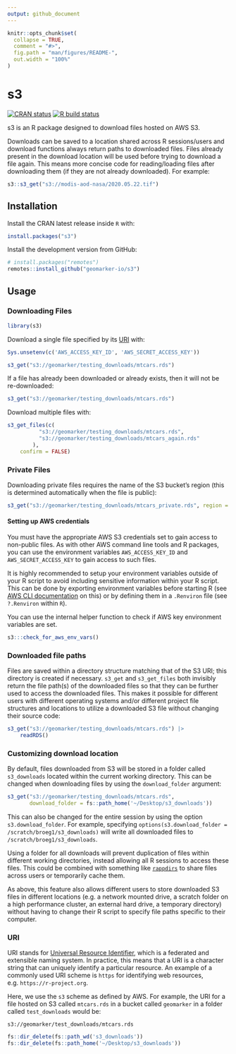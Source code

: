 ```yaml
---
output: github_document
---
```


<!-- README.md is generated from README.Rmd. Please edit that file -->

```r
knitr::opts_chunk$set(
  collapse = TRUE,
  comment = "#>",
  fig.path = "man/figures/README-",
  out.width = "100%"
)
```

# s3 

<!-- badges: start -->
[![CRAN status](https://www.r-pkg.org/badges/version/s3)](https://CRAN.R-project.org/package=s3)
[![R build status](https://github.com/geomarker-io/s3/workflows/R-CMD-check/badge.svg)](https://github.com/geomarker-io/s3/actions)
<!-- badges: end -->

s3 is an R package designed to download files hosted on AWS S3.

Downloads can be saved to a location shared across R sessions/users and download functions always return paths to downloaded files. Files already present in the download location will be used before trying to download a file again. This means more concise code for reading/loading files after downloading them (if they are not already downloaded). For example:

```r
s3::s3_get("s3://modis-aod-nasa/2020.05.22.tif")
```

## Installation

Install the CRAN latest release inside `R` with:

```r
install.packages("s3")
```

Install the development version from GitHub:

```r
# install.packages("remotes")
remotes::install_github("geomarker-io/s3")
```

## Usage

### Downloading Files

```r
library(s3)
```

Download a single file specified by its [URI](#URI) with:

```r
Sys.unsetenv(c('AWS_ACCESS_KEY_ID', 'AWS_SECRET_ACCESS_KEY'))
```

```r
s3_get("s3://geomarker/testing_downloads/mtcars.rds")
```

If a file has already been downloaded or already exists, then it will not be re-downloaded:

```r
s3_get("s3://geomarker/testing_downloads/mtcars.rds")
```

Download multiple files with:

```r
s3_get_files(c(
          "s3://geomarker/testing_downloads/mtcars.rds",
          "s3://geomarker/testing_downloads/mtcars_again.rds"
        ),
	confirm = FALSE)
```

### Private Files

Downloading private files requires the name of the S3 bucket's region (this is determined automatically when the file is public):

```r
s3_get("s3://geomarker/testing_downloads/mtcars_private.rds", region = "us-east-2")
```

#### Setting up AWS credentials

You must have the appropriate AWS S3 credentials set to gain access to non-public files. As with other AWS command line tools and R packages, you can use the environment variables `AWS_ACCESS_KEY_ID` and `AWS_SECRET_ACCESS_KEY` to gain access to such files. 

It is highly recommended to setup your environment variables outside of your R script to avoid including sensitive information within your R script. This can be done by exporting environment variables before starting R (see [AWS CLI documentation](https://docs.aws.amazon.com/cli/latest/userguide/cli-configure-envvars.html) on this) or by defining them in a `.Renviron` file (see `?.Renviron` within `R`).

You can use the internal helper function to check if AWS key environment variables are set.

```r
s3:::check_for_aws_env_vars()
```

### Downloaded file paths

Files are saved within a directory structure matching that of the S3 URI; this directory is created if necessary. `s3_get` and `s3_get_files` both invisibly return the file path(s) of the downloaded files so that they can be further used to access the downloaded files. This makes it possible for different users with different operating systems and/or different project file structures and locations to utilize a downloaded S3 file without changing their source code:

```r
s3_get("s3://geomarker/testing_downloads/mtcars.rds") |>
    readRDS()
```

### Customizing download location

By default, files downloaded from S3 will be stored in a folder called `s3_downloads` located within the current working directory. This can be changed when downloading files by using the `download_folder` argument:

```r
s3_get("s3://geomarker/testing_downloads/mtcars.rds",
       download_folder = fs::path_home('~/Desktop/s3_downloads'))
```

This can also be changed for the entire session by using the option `s3.download_folder`. For example, specifying `options(s3.download_folder = /scratch/broeg1/s3_downloads)` will write all downloaded files to `/scratch/broeg1/s3_downloads`.

Using a folder for all downloads will prevent duplication of files within different working directories, instead allowing all R sessions to access these files. This could be combined with something like [`rappdirs`](https://github.com/r-lib/rappdirs) to share files across users or temporarily cache them.

As above, this feature also allows different users to store downloaded S3 files in different locations (e.g. a network mounted drive, a scratch folder on a high performance cluster, an external hard drive, a temporary directory) without having to change their R script to specify file paths specific to their computer.

### URI

URI stands for [Universal Resource Identifier](https://en.wikipedia.org/wiki/Uniform_Resource_Identifier), which is a federated and extensible naming system. In practice, this means that a URI is a character string that can uniquely identify a particular resource. An example of a commonly used URI scheme is `https` for identifying web resources, e.g. `https://r-project.org`.

Here, we use the `s3` scheme as defined by AWS. For example, the URI for a file hosted on S3 called `mtcars.rds` in a bucket called `geomarker` in a folder called `test_downloads` would be:

 `s3://geomarker/test_downloads/mtcars.rds`

```r
fs::dir_delete(fs::path_wd('s3_downloads'))
fs::dir_delete(fs::path_home('~/Desktop/s3_downloads'))
```

